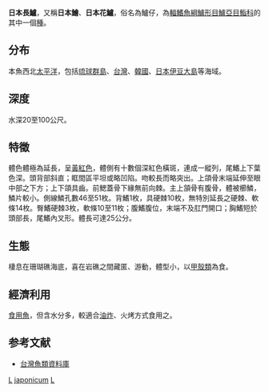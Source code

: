 {{Speciesbox 
| taxon = Liopropoma japonicum
| status = NE
| status_system = iucn3.1
| authority =  [[Döderlein|Döderlein]], 1883
| synonyms = * Labracopsis japonicus, Döderlein, 1883
}}
'''日本長鱸'''，又稱'''日本鱠'''、'''日本花鱸'''，俗名為鱸仔，為[[輻鰭魚綱|輻鰭魚綱]][[鱸形目|鱸形目]][[鱸亞目|鱸亞目]][[鮨科|鮨科]]的其中一個[[種|種]]。

==分布==
本魚西北[[太平洋|太平洋]]，包括[[琉球群島|琉球群島]]、[[台灣|台灣]]、[[韓國|韓國]]、[[日本|日本]][[伊豆大島|伊豆大島]]等海域。

==深度==
水深20至100公尺。

==特徵==
體色體極為延長，呈[[黃紅色|黃紅色]]，體側有十數個深紅色橫斑，連成一縱列，尾鰭上下葉色深。頭背部斜直；眶間區平坦或略凹陷。吻較長而略突出。上頜骨末端延伸至眼中部之下方；上下頜具齒。前鰓蓋骨下緣無前向棘。主上頷骨有腹骨，體被櫛鱗，鱗片較小。側線鱗孔數46至51枚。背鰭1枚，具硬棘10枚，無特別延長之硬棘、軟條14枚。臀鰭硬棘3枚，軟條10至11枚；腹鰭腹位，末端不及肛門開口；胸鰭短於頭部長，尾鰭內叉形。體長可達25公分。

==生態==
棲息在珊瑚礁海底，喜在岩礁之間藏匿、游動，體型小，以[[甲殼類|甲殼類]]為食。

==經濟利用==
[[食用魚|食用魚]]，但含水分多，較適合[[油炸|油炸]]、火烤方式食用之。

==参考文献==
*[http://fishdb.sinica.edu.tw/ 台灣魚類資料庫] {{Wayback|url=http://fishdb.sinica.edu.tw/ |date=20160304193340 }}
{{Taxonbar|from=Q2666009}}

[[Category:食用鱼|L]]
[[Category:長鱸屬|japonicum]]
[[Category:1883年描述的魚類|L]]